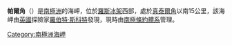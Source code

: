 {{unreferenced|time=2013-10-27T04:51:50+00:00}}
{{coord|81|14|S|161|4|E|display=title}}

'''帕爾角'''（{{lang-en|Cape Parr}}）是[[南極洲|南極洲]]的海岬，位於[[羅斯冰架|羅斯冰架]]西部，處於[[真泰爾角|真泰爾角]]以南15公里，該海岬由[[英國|英國]]探險家[[羅伯特·斯科特|羅伯特·斯科特]]發現，現時由[[南極條約體系|南極條約體系]]管理。

{{DEFAULTSORT:Cape Parr}}
[[Category:南極洲海岬|Category:南極洲海岬]]


{{ShackletonCoast-geo-stub}}